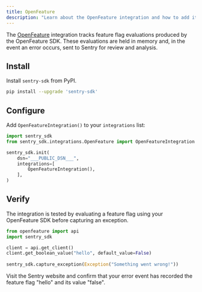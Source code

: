 ```yaml
---
title: OpenFeature
description: "Learn about the OpenFeature integration and how to add it to your integrations list."
---
```


<PlatformContent includePath="feature-flags/prerelease-alert/" />

The [OpenFeature](https://openfeature.dev/) integration tracks feature flag evaluations produced by the OpenFeature SDK. These evaluations are held in memory and, in the event an error occurs, sent to Sentry for review and analysis.

## Install

Install `sentry-sdk` from PyPI.

```bash
pip install --upgrade 'sentry-sdk'
```

## Configure

Add `OpenFeatureIntegration()` to your `integrations` list:

```python
import sentry_sdk
from sentry_sdk.integrations.OpenFeature import OpenFeatureIntegration

sentry_sdk.init(
    dsn="___PUBLIC_DSN___",
    integrations=[
        OpenFeatureIntegration(),
    ],
)
```

## Verify

The integration is tested by evaluating a feature flag using your OpenFeature SDK before capturing an exception.

```python
from openfeature import api
import sentry_sdk

client = api.get_client()
client.get_boolean_value("hello", default_value=False)
    
sentry_sdk.capture_exception(Exception("Something went wrong!"))
```

Visit the Sentry website and confirm that your error event has recorded the feature flag "hello" and its value "false".
